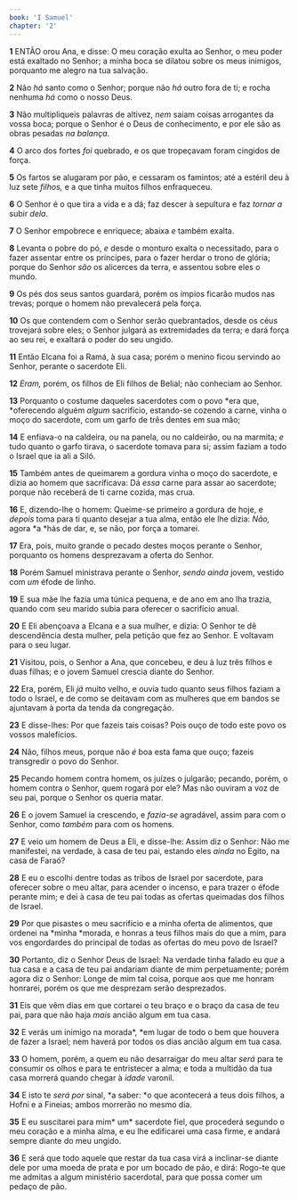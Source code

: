 ```yaml
---
book: 'I Samuel'
chapter: '2'
---
```


**1** ENTÃO orou Ana, e disse: O meu coração exulta ao Senhor, o meu poder está exaltado no Senhor; a minha boca se dilatou sobre os meus inimigos, porquanto me alegro na tua salvação.

**2** Não _há_ santo como o Senhor; porque não _há_ outro fora de ti; e rocha nenhuma _há_ como o nosso Deus.

**3** Não multipliqueis palavras de altivez, _nem_ saiam coisas arrogantes da vossa boca; porque o Senhor é o Deus de conhecimento, e por ele são as obras pesadas _na balança_.

**4** O arco dos fortes _foi_ quebrado, e os que tropeçavam foram cingidos de força.

**5** Os fartos se alugaram por pão, e cessaram os famintos; até a estéril deu à luz sete _filhos,_ e a que tinha muitos filhos enfraqueceu.

**6** O Senhor é o que tira a vida e a dá; faz descer à sepultura e faz _tornar a_ subir _dela_.

**7** O Senhor empobrece e enriquece; abaixa _e_ também exalta.

**8** Levanta o pobre do pó, _e_ desde o monturo exalta o necessitado, para o fazer assentar entre os príncipes, para o fazer herdar o trono de glória; porque do Senhor _são_ os alicerces da terra, e assentou sobre eles o mundo.

**9** Os pés dos seus santos guardará, porém os ímpios ficarão mudos nas trevas; porque o homem não prevalecerá pela força.

**10** Os que contendem com o Senhor serão quebrantados, desde os céus trovejará sobre eles; o Senhor julgará as extremidades da terra; e dará força ao seu rei, e exaltará o poder do seu ungido.

**11** Então Elcana foi a Ramá, à sua casa; porém o menino ficou servindo ao Senhor, perante o sacerdote Eli.

**12** _Eram,_ porém, os filhos de Eli filhos de Belial; não conheciam ao Senhor.

**13** Porquanto o costume daqueles sacerdotes com o povo *era que, *oferecendo alguém _algum_ sacrifício, estando-se cozendo a carne, vinha o moço do sacerdote, com um garfo de três dentes em sua mão;

**14** E enfiava-o na caldeira, ou na panela, ou no caldeirão, ou na marmita; _e_ tudo quanto o garfo tirava, o sacerdote tomava para si; assim faziam a todo o Israel que ia ali a Siló.

**15** Também antes de queimarem a gordura vinha o moço do sacerdote, e dizia ao homem que sacrificava: Dá _essa_ carne para assar ao sacerdote; porque não receberá de ti carne cozida, mas crua.

**16** E, dizendo-lhe o homem: Queime-se primeiro a gordura de hoje, e _depois_ toma para ti quanto desejar a tua alma, então ele lhe dizia: _Não,_ agora *a *hás de dar, e, se não, por força a tomarei.

**17** Era, pois, muito grande o pecado destes moços perante o Senhor, porquanto os homens desprezavam a oferta do Senhor.

**18** Porém Samuel ministrava perante o Senhor, _sendo ainda_ jovem, vestido com _um_ éfode de linho.

**19** E sua mãe lhe fazia uma túnica pequena, e de ano em ano lha trazia, quando com seu marido subia para oferecer o sacrifício anual.

**20** E Eli abençoava a Elcana e a sua mulher, e dizia: O Senhor te dê descendência desta mulher, pela petição que fez ao Senhor. E voltavam para o seu lugar.

**21** Visitou, pois, o Senhor a Ana, que concebeu, e deu à luz três filhos e duas filhas; e o jovem Samuel crescia diante do Senhor.

**22** Era, porém, Eli _já_ muito velho, e ouvia tudo quanto seus filhos faziam a todo o Israel, e de como se deitavam com as mulheres que em bandos se ajuntavam à porta da tenda da congregação.

**23** E disse-lhes: Por que fazeis tais coisas? Pois ouço de todo este povo os vossos malefícios.

**24** Não, filhos meus, porque não _é_ boa esta fama que ouço; fazeis transgredir o povo do Senhor.

**25** Pecando homem contra homem, os juízes o julgarão; pecando, porém, o homem contra o Senhor, quem rogará por ele? Mas não ouviram a voz de seu pai, porque o Senhor os queria matar.

**26** E o jovem Samuel ia crescendo, e _fazia-se_ agradável, assim para com o Senhor, como _também_ para com os homens.

**27** E veio um homem de Deus a Eli, e disse-lhe: Assim diz o Senhor: Não me manifestei, na verdade, à casa de teu pai, estando eles _ainda_ no Egito, na casa de Faraó?

**28** E eu o escolhi dentre todas as tribos de Israel por sacerdote, para oferecer sobre o meu altar, para acender o incenso, e para trazer o éfode perante mim; e dei à casa de teu pai todas as ofertas queimadas dos filhos de Israel.

**29** Por que pisastes o meu sacrifício e a minha oferta de alimentos, que ordenei na *minha *morada, e honras a teus filhos mais do que a mim, para vos engordardes do principal de todas as ofertas do meu povo de Israel?

**30** Portanto, diz o Senhor Deus de Israel: Na verdade tinha falado eu _que_ a tua casa e a casa de teu pai andariam diante de mim perpetuamente; porém agora diz o Senhor: Longe de mim tal coisa, porque aos que me honram honrarei, porém os que me desprezam serão desprezados.

**31** Eis que vêm dias em que cortarei o teu braço e o braço da casa de teu pai, para que não haja _mais_ ancião algum em tua casa.

**32** E verás um inimigo na morada*, *em lugar de todo o bem que houvera de fazer a Israel; nem haverá por todos os dias ancião algum em tua casa.

**33** O homem, porém, a quem eu não desarraigar do meu altar _será_ para te consumir os olhos e para te entristecer a alma; e toda a multidão da tua casa morrerá quando chegar à _idade_ varonil.

**34** E isto te _será por_ sinal, *a saber: *o que acontecerá a teus dois filhos, a Hofni e a Fineias; ambos morrerão no mesmo dia.

**35** E eu suscitarei para mim* um* sacerdote fiel, que procederá segundo o meu coração e a minha alma, e eu lhe edificarei uma casa firme, e andará sempre diante do meu ungido.

**36** E será que todo aquele que restar da tua casa virá a inclinar-se diante dele por uma moeda de prata e por um bocado de pão, e dirá: Rogo-te que me admitas a algum ministério sacerdotal, para que possa comer um pedaço de pão.
